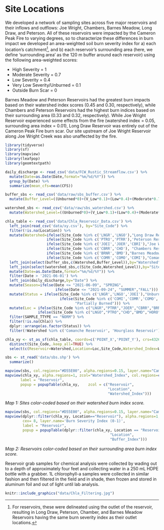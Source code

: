 # Site Locations

We developed a network of sampling sites across five major reservoirs and their inflows and outflows: Joe Wright, Chambers, Barnes Meadow, Long Draw, and Peterson. All of these reservoirs were impacted by the Cameron Peak Fire to varying degrees, so to characterize these differences in burn impact we developed an area-weighted soil burn severity index for a) each location's catchment^[For reservoirs, these were delineated using the outlet of the reservoir, resulting in Long Draw, Peterson, Chamber, and Barnes Meadow Reservoirs having the same burn severity index as their outlet locations.], and b) each reservoir's surrounding area (here, we define 'surrounding area' as the 120 m buffer around each reservoir) using the following area-weighted scores:

- High Severity = 1
- Moderate Severity = 0.7
- Low Severity = 0.4
- Very Low Severity/Unburned = 0.1
- Outside Burn Scar = 0

Barnes Meadow and Peterson Reservoirs had the greatest burn impacts based on their watershed index scores (0.45 and 0.30, respectively), while Chambers and Peterson Reservoirs had the highest burn indices based on their surrounding area (0.33 and 0.32, respectively). While Joe Wright Reservoir experienced some effects from the fire (watershed index = 0.05, surrounding area index = 0.01), Long Draw Reservoir was entirely out of the Cameron Peak Fire burn scar. Our site upstream of Joe Wright Reservoir along Joe Wright Creek was also unaffected by the fire.

```r
library(tidyverse)
library(sf)
library(mapview)
library(leafpop)
library(geomtextpath)

daily_discharge <- read_csv('data/FCW_Rustic_Streamflow.csv') %>%
  mutate(Date=as.Date(Date,format="%m/%d/%Y")) %>%
  group_by(Date) %>%
  summarize(mean_cfs=mean(CFS))

buffer_sbs <- read_csv('data/raw/sbs_buffer.csv') %>%
  mutate(Buffer_Level=((Unburned*0)+(V_Low*0.1)+(Low*0.4)+(Moderate*0.7)+(High*1))/(Unburned+V_Low+Low+Moderate+High))

watershed_sbs <- read_csv('data/raw/sbs_watershed.csv') %>%
  mutate(Watershed_Level=((Unburned*0)+(V_Low*0.1)+(Low*0.4)+(Moderate*0.7)+(High*1))/(Unburned+V_Low+Low+Moderate+High)) %>% rename(Site_Code=SITE_CODE)

chla_table <- read_csv('data/Chla_Reservoir_Data.csv') %>%
  left_join(read_csv('data/xy.csv'), by="Site_Code") %>%
  filter(!is.na(Location)) %>%
  mutate(Watershed=ifelse(Site_Code %in% c('LNGR','LNGO'),"Long Draw Reservoir",
                   ifelse(Site_Code %in% c('PTRO','PTRR'),'Peterson Reservoir',
                   ifelse(Site_Code %in% c('JOEI','JOER','CBRI'),"Joe Wright Reservoir",
                   ifelse(Site_Code %in% c('CBRR','CHD'), "Chambers Reservoir",
                   ifelse(Site_Code %in% c('BRNR','BMD'),"Barnes Meadow Reservoir",
                   ifelse(Site_Code %in% c('COMR','COMO','COMI'),"Comanche Reservoir","Hourglass Reservoir"))))))) %>%
  left_join(select(buffer_sbs,c(Watershed,Buffer_Level)),by="Watershed") %>%
  left_join(select(watershed_sbs,c(Site_Code,Watershed_Level)),by="Site_Code") %>%
  mutate(Date=as.Date(Date,format="%m/%d/%Y")) %>%
  filter(Date > '2021-06-01') %>%
  left_join(daily_discharge,by="Date") %>%
  mutate(Season=ifelse(Date <= "2021-06-09", "SPRING",
                       ifelse(Date <= "2021-09-24", "SUMMER","FALL"))) %>%
  mutate(Status = ifelse(Site_Code %in% c('LNGR','LNGO','JOEI'),"Unburned",
                         ifelse(Site_Code %in% c('COMI','COMR','COMO','HORI','HORR','HORO','PTRR','PTRO','CBRR','CHD','BRNR','BMD'), "Burned",
                                "Partially Burned"))) %>%
  mutate(Loc = ifelse(Site_Code %in% c("LNGR","PTRR","JOER","CBRR","BRNR","COMR","HORR"),"Reservoir",
               ifelse(Site_Code %in% c("LNGO","PTRO","CHD","BMD","HORO","COMO","CBRI"),"Outflow","Inflow"))) %>%
  filter(SAMPLE_TTYPE == "NORM") %>%
  filter(!is.na(Chla)) %>%
  dplyr::arrange(as.factor(Status)) %>%
  filter(!Watershed %in% c('Comanche Reservoir', 'Hourglass Reservoir'))

chla_xy <- st_as_sf(chla_table, coords=c('POINT_X','POINT_Y'), crs=4326) %>%
  distinct(Site_Code,.keep_all=TRUE) %>%
  select(c(Reservoir=Watershed,Location=Loc,Site_Code,Watershed_Index=Watershed_Level,Buffer_Index=Buffer_Level))

sbs <- st_read('data/sbs.shp') %>%
  summarize()

```

```r
mapview(sbs, col.regions="#D55E00", alpha.regions=0.15, layer.name="Cameron Peak Fire Boundary", popup=F, label=F) +
mapview(chla_xy, alpha.regions=1, zcol="Watershed_Index", col.regions=c("#56B4E9","#F0E442","#D55E00"), cex= 8, layer.name='Burn Severity Index (0-1)',
       label = "Reservoir",
       popup = popupTable(chla_xy,    zcol = c("Reservoir",
                                               "Location",
                                               "Watershed_Index")))
```
*Map 1: Sites color-coded based on their watershed burn index score.*

```r
mapview(sbs, col.regions="#D55E00", alpha.regions=0.15, layer.name="Cameron Peak Fire Boundary", popup=F, label=F) +
mapview(dplyr::filter(chla_xy, Location=="Reservoir"), alpha.regions=1, zcol="Buffer_Index", col.regions=c("#56B4E9","#F0E442","#D55E00"),
        cex= 8, layer.name='Burn Severity Index (0-1)',
        label = "Reservoir",
        popup = popupTable(dplyr::filter(chla_xy, Location == "Reservoir"),  zcol = c("Reservoir",
                                                "Location",
                                                "Buffer_Index")))
```
*Map 2: Reservoirs color-coded based on their surrounding area burn index score.*

Reservoir grab samples for chemical analysis were collected by wading out to a depth of approximately four feet and collecting water in a 250 mL HDPE bottle with a grabber. 1L chlorophyll-a samples were collected in similar fashion and then filtered in the field and in shade, then frozen and stored in aluminum foil and out of light until lab analysis.

```r
knitr::include_graphics("data/Chla_Filtering.jpg")
```
